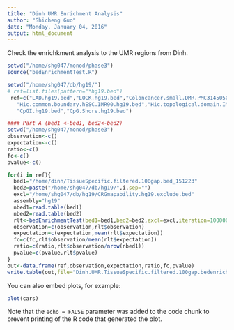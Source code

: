 ---
title: "Dinh UMR Enrichment Analysis"
author: "Shicheng Guo"
date: "Monday, January 04, 2016"
output: html_document
---

Check the enrichkment analysis to the UMR regions from Dinh. 

```{r}
setwd("/home/shg047/monod/phase3")
source("bedEnrichmentTest.R")

setwd("/home/shg047/db/hg19/")
# ref=list.files(pattern="*hg19.bed")
 ref=c("LAD.hg19.bed","LOCK.hg19.bed","Coloncancer.small.DMR.PMC3145050.hg19.bed","VMR.charm.PMID20844285.hg19.bed",
   "Hic.common.boundary.hESC.IMR90.hg19.bed","Hic.topological.domain.IMR90.hg19.bed","Hic.topological.domain.hESC.hg19.bed",
   "CpGI.hg19.bed","CpG.Shore.hg19.bed")

#### Part A (bed1 <-bed1, bed2<-bed2)
setwd("/home/shg047/monod/phase3")
observation<-c()
expectation<-c()
ratio<-c()
fc<-c()
pvalue<-c()

for(i in ref){
  bed1="/home/dinh/TissueSpecific.filtered.100gap.bed_151223"
  bed2=paste("/home/shg047/db/hg19/",i,sep="")
  excl="/home/shg047/db/hg19/CRGmapability.hg19.exclude.bed"
  assembly="hg19"
  nbed1=read.table(bed1)
  nbed2=read.table(bed2)
  rlt<-bedEnrichmentTest(bed1=bed1,bed2=bed2,excl=excl,iteration=100000,assembly)
  observation=c(observation,rlt$observation)
  expectation=c(expectation,mean(rlt$expectation))
  fc=c(fc,rlt$observation/mean(rlt$expectation))
  ratio=c(ratio,rlt$observation/nrow(nbed1))
  pvalue=c(pvalue,rlt$pvalue)
}
out<-data.frame(ref,observation,expectation,ratio,fc,pvalue)
write.table(out,file="Dinh.UMR.TissueSpecific.filtered.100gap.bedenrichment.result.partA.txt",sep="\t",quote=F,row.names=F,col.names=T)
```

You can also embed plots, for example:

```{r, echo=FALSE}
plot(cars)
```

Note that the `echo = FALSE` parameter was added to the code chunk to prevent printing of the R code that generated the plot.
